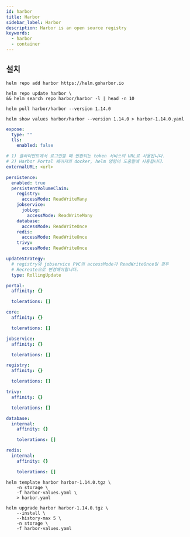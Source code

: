 ```yaml
---
id: harbor
title: Harbor
sidebar_label: Harbor
description: Harbor is an open source registry
keywords:
  - harbor
  - container
---
```


## 설치

```shell
helm repo add harbor https://helm.goharbor.io
```

```shell
helm repo update harbor \
&& helm search repo harbor/harbor -l | head -n 10
```

```shell
helm pull harbor/harbor --version 1.14.0
```

```shell
helm show values harbor/harbor --version 1.14.0 > harbor-1.14.0.yaml
```

```yaml title="harbor-values.yaml"
expose:
  type: ""
  tls:
    enabled: false

# 1) 클라이언트에서 로그인할 때 반환되는 token 서비스의 URL로 사용됩니다.
# 2) Harbor Portal 페이지의 docker, helm 명령어 도움말에 사용됩니다.
externalURL: <url>

persistence:
  enabled: true
  persistentVolumeClaim:
    registry:
      accessMode: ReadWriteMany
    jobservice:
      jobLog:
        accessMode: ReadWriteMany
    database:
      accessMode: ReadWriteOnce
    redis:
      accessMode: ReadWriteOnce
    trivy:
      accessMode: ReadWriteOnce

updateStrategy:
  # registry와 jobservice PVC의 accessMode가 ReadWriteOnce일 경우
  # Recreate으로 변경해야합니다.
  type: RollingUpdate

portal:
  affinity: {}

  tolerations: []

core:
  affinity: {}

  tolerations: []

jobservice:
  affinity: {}

  tolerations: []

registry:
  affinity: {}

  tolerations: []

trivy:
  affinity: {}

  tolerations: []

database:
  internal:
    affinity: {}

    tolerations: []

redis:
  internal:
    affinity: {}

    tolerations: []
```

```shell
helm template harbor harbor-1.14.0.tgz \
    -n storage \
    -f harbor-values.yaml \
    > harbor.yaml
```

```shell
helm upgrade harbor harbor-1.14.0.tgz \
    --install \
    --history-max 5 \
    -n storage \
    -f harbor-values.yaml
```
